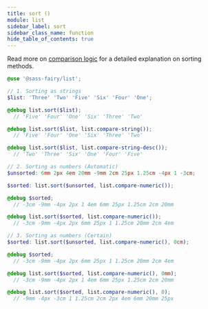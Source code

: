 ```yaml
---
title: sort ()
module: list
sidebar_label: sort
sidebar_class_name: function
hide_table_of_contents: true
---
```


<FieldDetails>

Read more on [comparison logic](../../docs/compare-logic.mdx) for a detailed explanation on sorting methods.

</FieldDetails>

```scss
@use '@sass-fairy/list';

// 1. Sorting as strings
$list: 'Three' 'Two' 'Five' 'Six' 'Four' 'One';

@debug list.sort($list);
  // 'Five' 'Four' 'One' 'Six' 'Three' 'Two'

@debug list.sort($list, list.compare-string());
  // 'Five' 'Four' 'One' 'Six' 'Three' 'Two'

@debug list.sort($list, list.compare-string-desc());
  // 'Two' 'Three' 'Six' 'One' 'Four' 'Five'

// 2. Sorting as numbers (Automatic)
$unsorted: 6mm 2px 4em 20mm -9mm 2cm 25px 1.25cm -4px 1 -3cm;

$sorted: list.sort($unsorted, list.compare-numeric());

@debug $sorted;
  // -3cm -9mm -4px 2px 1 4em 6mm 25px 1.25cm 2cm 20mm

@debug list.sort($sorted, list.compare-numeric());
  // -3cm -9mm -4px 2px 6mm 25px 1 1.25cm 20mm 2cm 4em

// 3. Sorting as numbers (Certain)
$sorted: list.sort($unsorted, list.compare-numeric(), 0cm);

@debug $sorted;
  // -3cm -9mm -4px 2px 6mm 25px 1 1.25cm 20mm 2cm 4em

@debug list.sort($sorted, list.compare-numeric(), 0mm);
  // -3cm -9mm -4px 2px 1 4em 6mm 25px 1.25cm 2cm 20mm

@debug list.sort($sorted, list.compare-numeric(), 0);
  // -9mm -4px -3cm 1 1.25cm 2cm 2px 4em 6mm 20mm 25px
```
